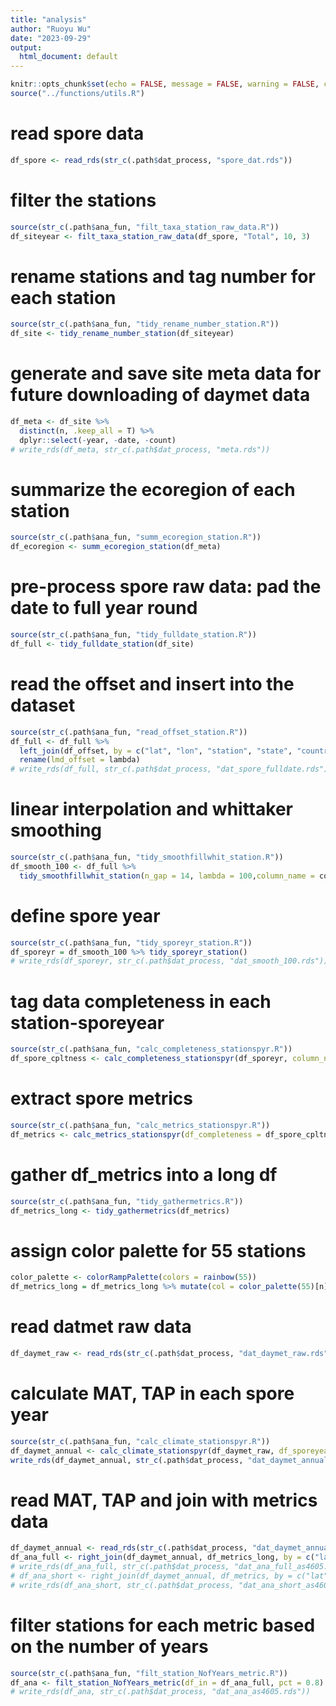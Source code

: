 ```yaml
---
title: "analysis"
author: "Ruoyu Wu"
date: "2023-09-29"
output:
  html_document: default
---
```


```r
knitr::opts_chunk$set(echo = FALSE, message = FALSE, warning = FALSE, cache = FALSE)
source("../functions/utils.R")
```

# read spore data
```r
df_spore <- read_rds(str_c(.path$dat_process, "spore_dat.rds"))
```

# filter the stations
```r
source(str_c(.path$ana_fun, "filt_taxa_station_raw_data.R"))
df_siteyear <- filt_taxa_station_raw_data(df_spore, "Total", 10, 3)
```

# rename stations and tag number for each station
```r
source(str_c(.path$ana_fun, "tidy_rename_number_station.R"))
df_site <- tidy_rename_number_station(df_siteyear)
```

# generate and save site meta data for future downloading of daymet data
```r
df_meta <- df_site %>%
  distinct(n, .keep_all = T) %>%
  dplyr::select(-year, -date, -count)
# write_rds(df_meta, str_c(.path$dat_process, "meta.rds"))
```

# summarize the ecoregion of each station
```r
source(str_c(.path$ana_fun, "summ_ecoregion_station.R"))
df_ecoregion <- summ_ecoregion_station(df_meta)
```

<!-- # plot ecoregion -->
<!-- ```{r plot-ecoregion, eval = F, message=FALSE, warning=FALSE} -->
<!-- source(str_c(.path$ana_fun, "plot_ecoregion_stations.R")) -->
<!-- df_meta <- read_rds(str_c(.path$dat_process, "meta.rds")) -->
<!-- p_ecoregion <- plot_ecoregion_staton(df_in = df_meta) -->
<!-- p_ecoregion -->
<!-- ``` -->

# pre-process spore raw data: pad the date to full year round
```r
source(str_c(.path$ana_fun, "tidy_fulldate_station.R"))
df_full <- tidy_fulldate_station(df_site)
```

# read the offset and insert into the dataset
```r
source(str_c(.path$ana_fun, "read_offset_station.R"))
df_full <- df_full %>%
  left_join(df_offset, by = c("lat", "lon", "station", "state", "country", "id")) %>% 
  rename(lmd_offset = lambda)
# write_rds(df_full, str_c(.path$dat_process, "dat_spore_fulldate.rds"))
```

# linear interpolation and whittaker smoothing
```r
source(str_c(.path$ana_fun, "tidy_smoothfillwhit_station.R"))
df_smooth_100 <- df_full %>%
  tidy_smoothfillwhit_station(n_gap = 14, lambda = 100,column_name = count, new_column_name = count_fillwhit)
```

# define spore year
```r
source(str_c(.path$ana_fun, "tidy_sporeyr_station.R"))
df_sporeyr = df_smooth_100 %>% tidy_sporeyr_station()
# write_rds(df_sporeyr, str_c(.path$dat_process, "dat_smooth_100.rds"))
```

# tag data completeness in each station-sporeyear
```r
source(str_c(.path$ana_fun, "calc_completeness_stationspyr.R"))
df_spore_cpltness <- calc_completeness_stationspyr(df_sporeyr, column_name = count_fillwhit)
```

# extract spore metrics
```r
source(str_c(.path$ana_fun, "calc_metrics_stationspyr.R"))
df_metrics <- calc_metrics_stationspyr(df_completeness = df_spore_cpltness, df_raw = df_sporeyr)
```

# gather df_metrics into a long df
```r
source(str_c(.path$ana_fun, "tidy_gathermetrics.R"))
df_metrics_long <- tidy_gathermetrics(df_metrics)
```

# assign color palette for 55 stations
```r
color_palette <- colorRampPalette(colors = rainbow(55))
df_metrics_long = df_metrics_long %>% mutate(col = color_palette(55)[n])
```

<!-- # download the climate data -->
<!-- ```{r download daymet, eval = F} -->
<!-- df_meta = read_rds(str_c(.path$dat_process, "meta.rds")) -->
<!-- source(str_c(.path$ana_fun, "down_daymet_station_date.R")) -->
<!-- df_daymet_allday <- down_daymet_station_date(df_meta) -->
<!-- write_rds(df_daymet_allday, str_c(.path$dat_process, "dat_daymet_raw.rds")) -->
<!-- ``` -->

# read datmet raw data
```r
df_daymet_raw <- read_rds(str_c(.path$dat_process, "dat_daymet_raw.rds"))
```

# calculate MAT, TAP in each spore year
```r
source(str_c(.path$ana_fun, "calc_climate_stationspyr.R"))
df_daymet_annual <- calc_climate_stationspyr(df_daymet_raw, df_sporeyear = df_sporeyr)
write_rds(df_daymet_annual, str_c(.path$dat_process, "dat_daymet_annual.rds"))
```

# read MAT, TAP and join with metrics data
```r
df_daymet_annual <- read_rds(str_c(.path$dat_process, "dat_daymet_annual.rds"))
df_ana_full <- right_join(df_daymet_annual, df_metrics_long, by = c("lat", "lon", "station", "city", "state", "country", "id", "n", "offset", "year_new"))
# write_rds(df_ana_full, str_c(.path$dat_process, "dat_ana_full_as4605.rds"))
# df_ana_short <- right_join(df_daymet_annual, df_metrics, by = c("lat", "lon", "station", "city", "state", "country", "id", "n", "offset", "year_new"))
# write_rds(df_ana_short, str_c(.path$dat_process, "dat_ana_short_as4605.rds"))
```

# filter stations for each metric based on the number of years
```r
source(str_c(.path$ana_fun, "filt_station_NofYears_metric.R"))
df_ana <- filt_station_NofYears_metric(df_in = df_ana_full, pct = 0.8)
# write_rds(df_ana, str_c(.path$dat_process, "dat_ana_as4605.rds"))
```